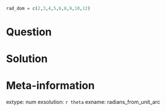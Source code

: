 ```r
rad_dom = c(2,3,4,5,6,8,9,10,12)

```

Question
========



Solution
========





Meta-information
============
extype: num
exsolution: `r theta`
exname: radians_from_unit_arc